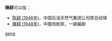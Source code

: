 '''陳耕'''可以指：
* [[陈耕_(1946年)|陈耕 (1946年)]]，中国石油天然气集团公司原总经理
* [[陳耕_(1948年)|陳耕 (1948年)]]，中國戏剧家，一級編劇

{{disambig}}
[[Category:二字陈姓人名消歧义|geng]]